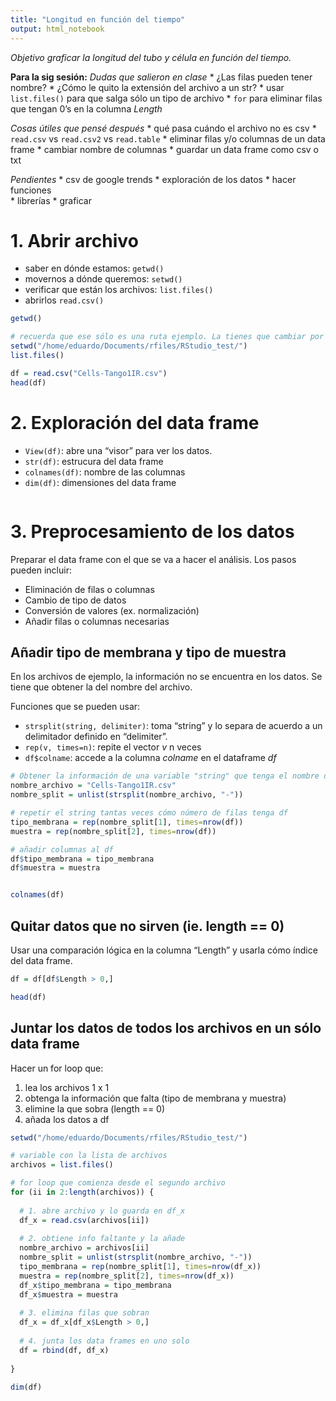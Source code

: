 ```yaml
---
title: "Longitud en función del tiempo"
output: html_notebook
---
```


*Objetivo graficar la longitud del tubo y célula en función del tiempo.* 


**Para la sig sesión:**
*Dudas que salieron en clase*
  * ¿Las filas pueden tener nombre?
  * ¿Cómo le quito la extensión del archivo a un str?
  * usar `list.files()` para que salga sólo un tipo de archivo
  * `for` para eliminar filas que tengan 0's en la columna *Length*

*Cosas útiles que pensé después*
  * qué pasa cuándo el archivo no es csv
  * `read.csv` vs `read.csv2` vs `read.table`
  * eliminar filas y/o columnas de un data frame
  * cambiar nombre de columnas
  * guardar un data frame como csv o txt

*Pendientes*
  * csv de google trends
  * exploración de los datos
  * hacer funciones  
  * librerías
  * graficar

# 1. Abrir archivo

  * saber en dónde estamos: `getwd()`
  * movernos a dónde queremos: `setwd()`
  * verificar que están los archivos: `list.files()`
  * abrirlos `read.csv()`
  
```r
getwd()

# recuerda que ese sólo es una ruta ejemplo. La tienes que cambiar por la ruta en la que están tus archivos
setwd("/home/eduardo/Documents/rfiles/RStudio_test/")
list.files()

df = read.csv("Cells-Tango1IR.csv")
head(df)
```

# 2. Exploración del data frame

  * `View(df)`: abre una "visor" para ver los datos.
  * `str(df)`: estrucura del data frame
  * `colnames(df)`: nombre de las columnas
  * `dim(df)`: dimensiones del data frame
```r

```

# 3. Preprocesamiento de los datos

Preparar el data frame con el que se va a hacer el análisis. Los pasos pueden incluir:

  * Eliminación de filas o columnas
  * Cambio de tipo de datos
  * Conversión de valores (ex. normalización)
  * Añadir filas o columnas necesarias

## Añadir tipo de membrana y tipo de muestra

En los archivos de ejemplo, la información no se encuentra en los datos. Se tiene que obtener la del nombre del archivo.

Funciones que se pueden usar:

  * `strsplit(string, delimiter)`: toma "string" y lo separa de acuerdo a un delimitador definido en "delimiter". 
  * `rep(v, times=n)`: repite el vector *v* n veces
  * `df$colname`: accede a la columna *colname* en el dataframe *df*
  
```r
# Obtener la información de una variable "string" que tenga el nombre del archivo.
nombre_archivo = "Cells-Tango1IR.csv"
nombre_split = unlist(strsplit(nombre_archivo, "-"))

# repetir el string tantas veces cómo número de filas tenga df
tipo_membrana = rep(nombre_split[1], times=nrow(df))
muestra = rep(nombre_split[2], times=nrow(df))

# añadir columnas al df
df$tipo_membrana = tipo_membrana
df$muestra = muestra


colnames(df)
```

## Quitar datos que no sirven (ie. length == 0)
Usar una comparación lógica en la columna "Length" y usarla cómo índice del data frame.
```r
df = df[df$Length > 0,]

head(df)
```

## Juntar los datos de todos los archivos en un sólo data frame

Hacer un for loop que:

  1. lea los archivos 1 x 1
  2. obtenga la información que falta (tipo de membrana y muestra)
  3. elimine la que sobra (length == 0)
  4. añada los datos a df
  
```r
setwd("/home/eduardo/Documents/rfiles/RStudio_test/")

# variable con la lista de archivos
archivos = list.files()

# for loop que comienza desde el segundo archivo
for (ii in 2:length(archivos)) {
  
  # 1. abre archivo y lo guarda en df_x
  df_x = read.csv(archivos[ii])
  
  # 2. obtiene info faltante y la añade
  nombre_archivo = archivos[ii]
  nombre_split = unlist(strsplit(nombre_archivo, "-"))
  tipo_membrana = rep(nombre_split[1], times=nrow(df_x))
  muestra = rep(nombre_split[2], times=nrow(df_x))
  df_x$tipo_membrana = tipo_membrana
  df_x$muestra = muestra
  
  # 3. elimina filas que sobran
  df_x = df_x[df_x$Length > 0,]
  
  # 4. junta los data frames en uno solo
  df = rbind(df, df_x)
  
}

dim(df)
```